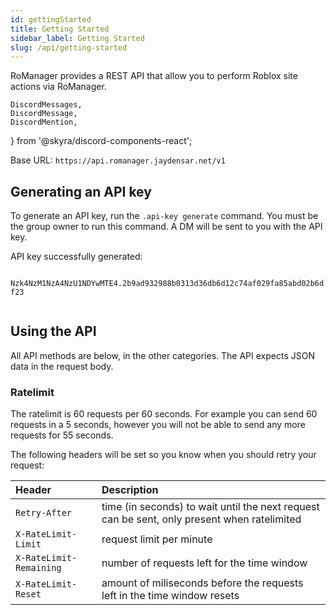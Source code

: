 ```yaml
---
id: gettingStarted
title: Getting Started
sidebar_label: Getting Started
slug: /api/getting-started
---
```


RoManager provides a REST API that allow you to perform Roblox site actions via RoManager.

	DiscordMessages,
	DiscordMessage,
	DiscordMention,
} from '@skyra/discord-components-react';

Base URL: `https://api.romanager.jaydensar.net/v1`

## Generating an API key

To generate an API key, run the `.api-key generate` command. You must be the group owner to run this command. A DM will be sent to you with the API key.

<DiscordMessages>
	<DiscordMessage
		author="RoManager"
		verified={true}
		bot={true}
		avatar="https://cdn.discordapp.com/avatars/738035113815834746/73b40ea86f581b9afec7baf83ac38a65.png"
	>
		API key successfully generated:
		<br />
		<code class="discord-codeblock">
			Nzk4NzM1NzA4NzU1NDYwMTE4.2b9ad932988b0313d36db6d12c74af029fa85abd02b6df23
		</code>
	</DiscordMessage>
</DiscordMessages>

## Using the API

All API methods are below, in the other categories. The API expects JSON data in the request body.

### Ratelimit

The ratelimit is 60 requests per 60 seconds. For example you can send 60 requests in a 5 seconds, however you will not be able to send any more requests for 55 seconds.

The following headers will be set so you know when you should retry your request:

| Header                  | Description                                                                                 |
| :---------------------- | :------------------------------------------------------------------------------------------ |
| `Retry-After`           | time (in seconds) to wait until the next request can be sent, only present when ratelimited |
| `X-RateLimit-Limit`     | request limit per minute                                                                    |
| `X-RateLimit-Remaining` | number of requests left for the time window                                                 |
| `X-RateLimit-Reset`     | amount of miliseconds before the requests left in the time window resets                    |
